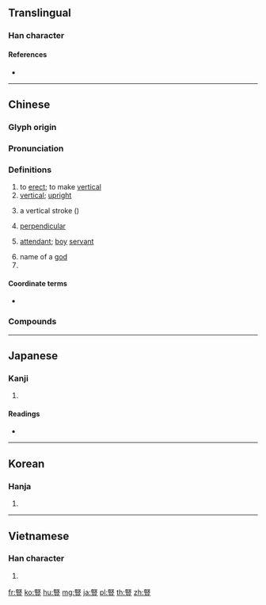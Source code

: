 {{character info/new}}
{{also|竖}}
==Translingual==

===Han character===
{{Han char|rn=151|rad=豆|as=08|sn=15|four=77108|canj=SEMRT|ids=⿱臤豆}}

====References====
* {{Han ref|kx=1192.220|dkj=36280|dj=1655.150|hdz=63567.140|uh=8C4E|ud=35918|bh=BDDD|bd=48605}}

----

==Chinese==
{{zh-forms|s=竖|alt=竪}}

===Glyph origin===
{{Han etym}}

===Pronunciation===
{{zh-pron
|m=shù
|c=syu6
|h=pfs=su
|md=sê̤ṳ
|mn=sū
|w=3zr
|mc=y
|oc=y
|ma=
|cat=v,a,n,pn
}}

===Definitions===
{{zh-hanzi}}

# to [[erect]]; to make [[vertical]]
# [[vertical]]; [[upright]]
# {{lb|zh|Chinese calligraphy}} a vertical stroke ({{m|mul|㇑}})
# [[perpendicular]]
# {{lb|zh|historical}} [[attendant]]; [[boy]] [[servant]]
# name of a [[god]]
# {{surname|lang=zh}}

====Coordinate terms====
* {{list:basic character strokes/zh}}

===Compounds===
{{zh-der|七橫八豎|二豎|二豎為虐|倒橫直豎|倒豎|倒豎虎鬚|凶豎|剔豎|埋杆豎柱|宦豎|寒毛直豎|小豎|掄眉豎目|撅豎小人|柳眉倒豎|柳眉剔豎|柳眉踢豎|森豎|橛豎|橫七豎八|橫三豎四|橫攔豎擋|橫眉豎目|橫說豎說|橫豎|橫躺豎臥|毛髮俱豎|毛髮倒豎|毛髮森豎|毛髮皆豎|牧豎|直豎|立言豎辭|蕘豎|豎人毛髮|豎儒|豎刁|豎子|豎宦|豎心旁|豎柱上梁|豎毛|豎毛筋|豎燈篙|豎琴|豎白旗|豎眼|豎立|豎笛|豎蜻蜓|豎褐|豎起脊梁|賈豎|賈豎子|起偃為豎|踢豎|逆豎|閹豎|雙眉直豎}}

----

==Japanese==

===Kanji===
{{ja-kanji|grade=|rs=豆08}}

# {{defn|lang=ja|sort=豆08}}

====Readings====
* {{ja-readings|on=[[じゅ]] (ju)|kun=[[たつ]] (tatsu), [[こびと]] (kobito)|nanori=}}

----

==Korean==

===Hanja===
{{ko-hanja|hangeul=수|eumhun=|rv=su|mr=su|y=swu}}

# {{defn|lang=ko|sort=豆08}}

----

==Vietnamese==

===Han character===
{{vi-hantu|[[thụ]]|rs=豆08}}

# {{defn|lang=vi|sort=豆08}}

[[fr:豎]]
[[ko:豎]]
[[hu:豎]]
[[mg:豎]]
[[ja:豎]]
[[pl:豎]]
[[th:豎]]
[[zh:豎]]